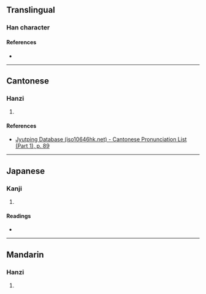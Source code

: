 {{character info/new}}
==Translingual==

===Han character===
{{Han char|rn=32|rad=土|as=11|sn=14|four=44134|canj=GTAK|ids=⿰土莫}}

====References====
* {{Han ref|kx=0237.060|dkj=05398|dj=0475.130|hdz=10478.010|uh=587B|ud=22651|bh=E166|bd=57702}}

----

==Cantonese==

===Hanzi===
{{yue-hanzi|jyut=[[mok6]]|y=mok6}}

# {{rfdef|yue|sort=土11}}

====References====
* [http://www.iso10646hk.net/jp/document/download.jsp Jyutping Database (iso10646hk.net) - Cantonese Pronunciation List (Part 1), p. 89]

----

==Japanese==

===Kanji===
{{ja-kanji|grade=|rs=土11}}

# {{rfdef|ja|sort=土11}}

====Readings====
* {{ja-readings|on=[[ばく]] (baku), [[まく]] (maku)|kun=[[ちり]] (chiri)}}

----

==Mandarin==

===Hanzi===
{{cmn-hanzi|pin=[[mò]] ([[mo4]]), [[dié]] ([[die2]])|wg=mo<sup>4</sup>, tieh<sup>2</sup>}}

# {{rfdef|cmn|sort=土11}}